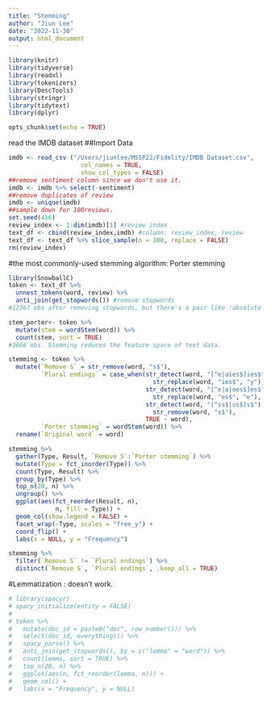 ```yaml
---
title: "Stemming"
author: "Jiun Lee"
date: "2022-11-30"
output: html_document
---
```


```r

library(knitr)
library(tidyverse)
library(readxl)
library(tokenizers)
library(DescTools)
library(stringr)
library(tidytext)
library(dplyr)

opts_chunk$set(echo = TRUE)
```

read the IMDB dataset
##Import Data

```r
imdb <- read_csv ("/Users/jiunlee/MSSP22/Fidelity/IMDB Dataset.csv", 
                    col_names = TRUE,
                    show_col_types = FALSE)
##remove sentiment column since we don't use it.
imdb <- imdb %>% select(-sentiment)
##remove duplicates of review
imdb <- unique(imdb)
##sample down for 100reviews.
set.seed(456)
review_index <- 1:dim(imdb)[1] #review index
text_df <- cbind(review_index,imdb) #column: review_index, review
text_df <- text_df %>% slice_sample(n = 100, replace = FALSE)
rm(review_index)

```

#the most commonly-used stemming algorithm: Porter stemming
```r
library(SnowballC)
token <- text_df %>%
  unnest_tokens(word, review) %>%
  anti_join(get_stopwords()) #remove stopwords
#12367 obs after removing stopwords, but there's a pair like 'absolute' and 'absolutely'.

stem_porter<- token %>%
  mutate(stem = wordStem(word)) %>%
  count(stem, sort = TRUE)
#3666 obs. Stemming reduces the feature space of text data.

```


```r
stemming <- token %>%
  mutate(`Remove S` = str_remove(word, "s$"),
         `Plural endings` = case_when(str_detect(word, "[^e|aies$]ies$") ~
                                        str_replace(word, "ies$", "y"),
                                      str_detect(word, "[^e|a|oes$]es$") ~
                                        str_replace(word, "es$", "e"),
                                      str_detect(word, "[^ss$|us$]s$") ~
                                        str_remove(word, "s$"),
                                      TRUE ~ word),
         `Porter stemming` = wordStem(word)) %>%
  rename(`Original word` = word)

stemming %>%
  gather(Type, Result, `Remove S`:`Porter stemming`) %>%
  mutate(Type = fct_inorder(Type)) %>%
  count(Type, Result) %>%
  group_by(Type) %>%
  top_n(20, n) %>%
  ungroup() %>%
  ggplot(aes(fct_reorder(Result, n),
             n, fill = Type)) +
  geom_col(show.legend = FALSE) +
  facet_wrap(~Type, scales = "free_y") +
  coord_flip() +
  labs(x = NULL, y = "Frequency")

stemming %>%
  filter(`Remove S` != `Plural endings`) %>%
  distinct(`Remove S`, `Plural endings`, .keep_all = TRUE)
```

#Lemmatization : doesn't work.
```r
# library(spacyr)
# spacy_initialize(entity = FALSE)
# 
# token %>%
#   mutate(doc_id = paste0("doc", row_number())) %>%
#   select(doc_id, everything()) %>%
#   spacy_parse() %>%
#   anti_join(get_stopwords(), by = c("lemma" = "word")) %>%
#   count(lemma, sort = TRUE) %>%
#   top_n(20, n) %>%
#   ggplot(aes(n, fct_reorder(lemma, n))) +
#   geom_col() +
#   labs(x = "Frequency", y = NULL)
```

```r

```

```r

```

```r

```

```r

```


